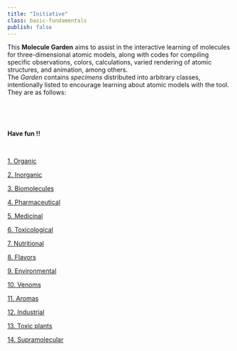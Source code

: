 ```yaml
---
title: "Initiative"
class: basic-fundamentals
publish: false
---
```



| This **Molecule Garden** aims to assist in the interactive learning of molecules for three-dimensional atomic models, along with codes for compiling specific observations, colors, calculations, varied rendering of atomic structures, and animation, among others.
 

| The *Garden* contains *specimens* distributed into arbitrary classes, intentionally listed to encourage learning about atomic models with the tool. They are as follows:
\

<!-- ![](classes.png) -->
\

| **Have fun !!**
\


[1. Organic](organica_en.qmd)

[2. Inorganic](inorganica_en.qmd)

[3. Biomolecules](biomol_en.qmd)

[4. Pharmaceutical](farmac_en.qmd)

[5. Medicinal](medicin_en.qmd)

[6. Toxicological](toxicol_en.qmd)

[7. Nutritional](nutri_en.qmd)

[8. Flavors](sabores_en.qmd)

[9. Environmental](ambiental_en.qmd)

[10. Venoms](peconhentos_en.qmd)

[11. Aromas](aromas_en.qmd)

[12. Industrial](industrial_en.qmd)

[13. Toxic plants](plantasToxicas_en.qmd)

[14. Supramolecular](supramol_en.qmd)